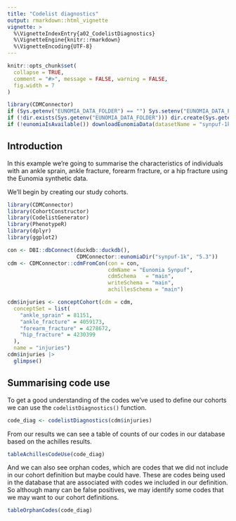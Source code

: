 ---
title: "Codelist diagnostics"
output: rmarkdown::html_vignette
vignette: >
  %\VignetteIndexEntry{a02_CodelistDiagnostics}
  %\VignetteEngine{knitr::rmarkdown}
  %\VignetteEncoding{UTF-8}
---


```{r, include = FALSE}
knitr::opts_chunk$set(
  collapse = TRUE,
  comment = "#>", message = FALSE, warning = FALSE,
  fig.width = 7
)

library(CDMConnector)
if (Sys.getenv("EUNOMIA_DATA_FOLDER") == "") Sys.setenv("EUNOMIA_DATA_FOLDER" = tempdir())
if (!dir.exists(Sys.getenv("EUNOMIA_DATA_FOLDER"))) dir.create(Sys.getenv("EUNOMIA_DATA_FOLDER"))
if (!eunomiaIsAvailable()) downloadEunomiaData(datasetName = "synpuf-1k")
```

## Introduction
In this example we're going to summarise the characteristics of individuals with an ankle sprain, ankle fracture, forearm fracture, or a hip fracture using the Eunomia synthetic data. 

We'll begin by creating our study cohorts.

```{r}
library(CDMConnector)
library(CohortConstructor)
library(CodelistGenerator)
library(PhenotypeR)
library(dplyr)
library(ggplot2)

con <- DBI::dbConnect(duckdb::duckdb(), 
                      CDMConnector::eunomiaDir("synpuf-1k", "5.3"))
cdm <- CDMConnector::cdmFromCon(con = con, 
                                cdmName = "Eunomia Synpuf",
                                cdmSchema   = "main",
                                writeSchema = "main", 
                                achillesSchema = "main")

cdm$injuries <- conceptCohort(cdm = cdm,
  conceptSet = list(
    "ankle_sprain" = 81151,
    "ankle_fracture" = 4059173,
    "forearm_fracture" = 4278672,
    "hip_fracture" = 4230399
  ),
  name = "injuries")
cdm$injuries |> 
  glimpse()
```

## Summarising code use
To get a good understanding of the codes we've used to define our cohorts we can use the `codelistDiagnostics()` function.
```{r}
code_diag <- codelistDiagnostics(cdm$injuries)
```

From our results we can see a table of counts of our codes in our database based on the achilles results.

```{r}
tableAchillesCodeUse(code_diag)
```

And we can also see orphan codes, which are codes that we did not include in our cohort definition but maybe could have. These are codes being used in the database that are associated with codes we included in our definition. So although many can be false positives, we may identify some codes that we may want to our cohort definitions.
```{r}
tableOrphanCodes(code_diag)
```
